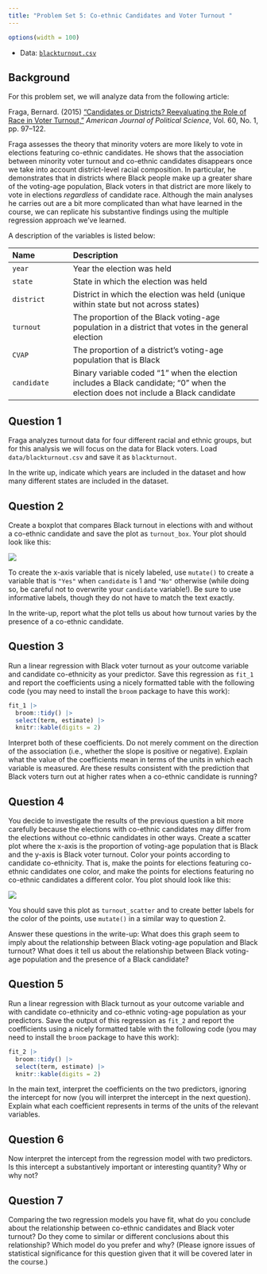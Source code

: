 ```yaml
---
title: "Problem Set 5: Co-ethnic Candidates and Voter Turnout "
---
```



```r
options(width = 100)
```
- Data: [`blackturnout.csv`](/files/data/blackturnout.csv) 

## Background

For this problem set, we will analyze data from the following article:

Fraga, Bernard. (2015) ["Candidates or Districts? Reevaluating the Role of Race in Voter Turnout,"](http://dx.doi.org/10.1111/ajps.12172) *American Journal of Political Science*, Vol. 60, No. 1, pp. 97--122.

Fraga assesses the theory that minority voters are more likely to vote in elections featuring co-ethnic candidates. He shows that the association between minority voter turnout and co-ethnic candidates disappears once we take into account district-level racial composition. In particular, he demonstrates that in districts where Black people make up a greater share of the voting-age population, Black voters in that district are more likely to vote in elections *regardless* of candidate race. Although the main analyses he carries out are a bit more complicated than what have learned in the course, we can replicate his substantive findings using the multiple regression approach we've learned. 

A description of the variables is listed below:

--------------------------------------------------------------------------------
Name                Description
------------------- ------------------------------------------------------------
`year`              Year the election was held

`state`             State in which the election was held

`district`          District in which the election was held (unique within state but not across states)

`turnout`           The proportion of the Black voting-age population in a district that votes in the general election

`CVAP`              The proportion of a district's voting-age population that is Black

`candidate`         Binary variable coded "1" when the election includes a Black candidate; "0" when the election does not include a Black candidate

--------------------------------------------------------------------------------


\newpage

## Question 1 

Fraga analyzes turnout data for four different racial and ethnic groups, but for this analysis we will focus on the data for Black voters. Load  `data/blackturnout.csv` and save it as `blackturnout`. 


In the write up, indicate which years are included in the dataset and how many different states are included in the dataset. 



## Question 2 

Create a boxplot that compares Black turnout in elections with and without a co-ethnic candidate and save the plot as `turnout_box`. Your plot should look like this:

![](figures/turnout_box.png)

To create the x-axis variable that is nicely labeled, use `mutate()` to create a variable that is `"Yes"` when `candidate` is 1 and `"No"` otherwise (while doing so, be careful not to overwrite your `candidate` variable!). Be sure to use informative labels, though they do not have to match the text exactly. 

In the write-up, report what the plot tells us about how turnout varies by the presence of a co-ethnic candidate.


## Question 3 
 
Run a linear regression with Black voter turnout as your outcome variable and candidate co-ethnicity as your predictor. Save this regression as `fit_1` and report the coefficients using a nicely formatted table with the following code (you may need to install the `broom` package to have this work):

```r
fit_1 |>
  broom::tidy() |>
  select(term, estimate) |>  
  knitr::kable(digits = 2)
```


Interpret both of these coefficients. Do not merely comment on the direction of the association (i.e., whether the slope is positive or negative). Explain what the value of the coefficients mean in terms of the units in which each variable is measured.  Are these results consistent with the prediction that Black voters turn out at higher rates when a co-ethnic candidate is running?


## Question 4 

You decide to investigate the results of the previous question a bit more carefully because the elections with co-ethnic candidates may differ from the elections without co-ethnic candidates in other ways.  Create a scatter plot where the x-axis is the proportion of voting-age population that is Black and the y-axis is Black voter turnout. Color your points according to candidate co-ethnicity. That is, make the points for elections featuring co-ethnic candidates one color, and make the points for elections featuring no co-ethnic candidates a different color. You plot should look like this:

![](figures/turnout_scatter.png)


You should save this plot as `turnout_scatter` and to create better labels for the color of the points, use `mutate()` in a similar way to question 2. 

Answer these questions in the write-up: What does this graph seem to imply about the relationship between Black voting-age population and Black turnout? What does it tell us about the relationship between Black voting-age population and the presence of a Black candidate?


## Question 5 

Run a linear regression with Black turnout as your outcome variable and with candidate co-ethnicity and co-ethnic voting-age population as your predictors. Save the output of this regression as `fit_2` and report the coefficients using a nicely formatted table with the following code (you may need to install the `broom` package to have this work):

```r
fit_2 |>
  broom::tidy() |>
  select(term, estimate) |>  
  knitr::kable(digits = 2)
```

In the main text, interpret the coefficients on the two predictors, ignoring the intercept for now (you will interpret the intercept in the next question). Explain what each coefficient represents in terms of the units of the relevant variables.


## Question 6 

Now interpret the intercept from the regression model with two predictors. Is this intercept a substantively important or interesting quantity?  Why or why not? 


## Question 7 

Comparing the two regression models you have fit, what do you conclude about the relationship between co-ethnic candidates and Black voter turnout? Do they come to similar or different conclusions about this relationship? Which model do  you prefer and why?  (Please ignore issues of statistical significance for this question given that it will be covered later in the course.)


